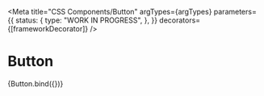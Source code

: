 
<Meta
  title="CSS Components/Button"
  argTypes={argTypes}
  parameters={{
    status: {
      type: "WORK IN PROGRESS",
    },
  }}
  decorators={[frameworkDecorator]}
/>

# Button

<Canvas>
  <Story name="Button" args={defaultArgs}>
    {Button.bind({})}
  </Story>
</Canvas>

<ArgsTable story="Button" />
